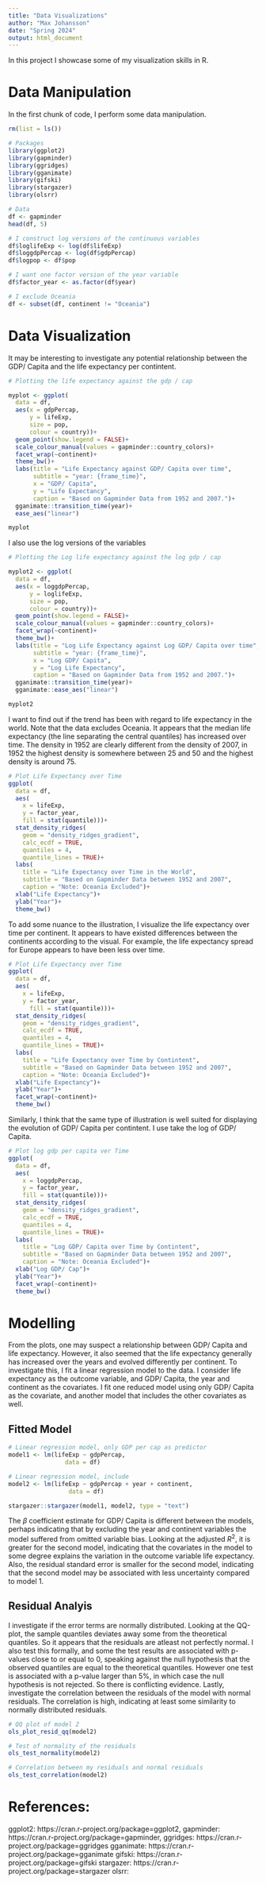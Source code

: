 ```yaml
---
title: "Data Visualizations"
author: "Max Johansson"
date: "Spring 2024"
output: html_document
---
```


In this project I showcase some of my visualization skills in R.

# Data Manipulation
 In the first chunk of code, I perform some data manipulation. 
 
```r
rm(list = ls())

# Packages 
library(ggplot2)
library(gapminder)
library(ggridges)
library(gganimate)
library(gifski)
library(stargazer)
library(olsrr)

# Data 
df <- gapminder
head(df, 5)

# I construct log versions of the continuous variables 
df$loglifeExp <- log(df$lifeExp)
df$loggdpPercap <- log(df$gdpPercap)
df$logpop <- df$pop

# I want one factor version of the year variable
df$factor_year <- as.factor(df$year)

# I exclude Oceania
df <- subset(df, continent != "Oceania")

```


# Data Visualization

It may be interesting to investigate any potential relationship between the GDP/ Capita and the life expectancy per contintent. 

```r
# Plotting the life expectancy against the gdp / cap 

myplot <- ggplot(
  data = df, 
  aes(x = gdpPercap, 
      y = lifeExp,
      size = pop,
      colour = country))+
  geom_point(show.legend = FALSE)+
  scale_colour_manual(values = gapminder::country_colors)+
  facet_wrap(~continent)+
  theme_bw()+
  labs(title = "Life Expectancy against GDP/ Capita over time", 
       subtitle = "year: {frame_time}",
       x = "GDP/ Capita",
       y = "Life Expectancy",
       caption = "Based on Gapminder Data from 1952 and 2007.")+
  gganimate::transition_time(year)+
  ease_aes("linear")

myplot
```

I also use the log versions of the variables

```r

# Plotting the Log life expectancy against the log gdp / cap 

myplot2 <- ggplot(
  data = df, 
  aes(x = loggdpPercap, 
      y = loglifeExp,
      size = pop,
      colour = country))+
  geom_point(show.legend = FALSE)+
  scale_colour_manual(values = gapminder::country_colors)+
  facet_wrap(~continent)+
  theme_bw()+
  labs(title = "Log Life Expectancy against Log GDP/ Capita over time", 
       subtitle = "year: {frame_time}",
       x = "Log GDP/ Capita",
       y = "Log Life Expectancy",
       caption = "Based on Gapminder Data from 1952 and 2007.")+
  gganimate::transition_time(year)+
  gganimate::ease_aes("linear")

myplot2


```

I want to find out if the trend has been with regard to life expectancy in the world. Note that the data excludes Oceania. It appears that the median life expectancy (the line separating the central quantiles) has increased over time. The density in 1952 are clearly different from the density of 2007, in 1952 the highest density is somewhere between 25 and 50 and the highest density is around 75. 
```r
# Plot Life Expectancy over Time
ggplot(
  data = df, 
  aes(
    x = lifeExp, 
    y = factor_year,
    fill = stat(quantile)))+
  stat_density_ridges(
    geom = "density_ridges_gradient", 
    calc_ecdf = TRUE,
    quantiles = 4,
    quantile_lines = TRUE)+
  labs(
    title = "Life Expectancy over Time in the World",
    subtitle = "Based on Gapminder Data between 1952 and 2007",
    caption = "Note: Oceania Excluded")+
  xlab("Life Expectancy")+
  ylab("Year")+
  theme_bw()

```

To add some nuance to the illustration, I visualize the life expectancy over time per continent. It appears to have existed differences between the continents according to the visual. For example, the life expectancy spread for Europe appears to have been less over time. 

```r
# Plot Life Expectancy over Time
ggplot(
  data = df, 
  aes(
    x = lifeExp, 
    y = factor_year, 
      fill = stat(quantile)))+
  stat_density_ridges(
    geom = "density_ridges_gradient", 
    calc_ecdf = TRUE, 
    quantiles = 4, 
    quantile_lines = TRUE)+
  labs(
    title = "Life Expectancy over Time by Contintent",
    subtitle = "Based on Gapminder Data between 1952 and 2007",
    caption = "Note: Oceania Excluded")+
  xlab("Life Expectancy")+
  ylab("Year")+
  facet_wrap(~continent)+
  theme_bw()
```

Similarly, I think that the same type of illustration is well suited for displaying the evolution of GDP/ Capita per contintent. I use take the log of GDP/ Capita. 
```r
# Plot log gdp per capita ver Time
ggplot(
  data = df, 
  aes(
    x = loggdpPercap, 
    y = factor_year, 
    fill = stat(quantile)))+
  stat_density_ridges(
    geom = "density_ridges_gradient",
    calc_ecdf = TRUE, 
    quantiles = 4, 
    quantile_lines = TRUE)+
  labs(
    title = "Log GDP/ Capita over Time by Contintent",
    subtitle = "Based on Gapminder Data between 1952 and 2007",
    caption = "Note: Oceania Excluded")+
  xlab("Log GDP/ Cap")+
  ylab("Year")+
  facet_wrap(~continent)+
  theme_bw()
```

# Modelling 

From the plots, one may suspect a relationship between GDP/ Capita and life expectancy. However, it also seemed that the life expectancy generally has increased over the years and evolved differently per continent. To investigate this, I fit a linear regression model to the data. I consider life expectancy as the outcome variable, and GDP/ Capita, the year and continent as the covariates. I fit one reduced model using only GDP/ Capita as the covariate, and another model that includes the other covariates as well. 

## Fitted Model 

```r

# Linear regression model, only GDP per cap as predictor 
model1 <- lm(lifeExp ~ gdpPercap, 
                data = df)

# Linear regression model, include 
model2 <- lm(lifeExp ~ gdpPercap + year + continent,
                 data = df)

stargazer::stargazer(model1, model2, type = "text")

```

The $\beta$ coefficient estimate for GDP/ Capita is different between the models, perhaps indicating that by excluding the year and continent variables the model suffered from omitted variable bias. Looking at the adjusted $R^2$, it is greater for the second model, indicating that the covariates in the model to some degree explains the variation in the outcome variable life expectancy. Also, the residual standard error is smaller for the second model, indicating that the second model may be associated with less uncertainty compared to model 1. 

## Residual Analyis 

I investigate if the error terms are normally distributed. Looking at the QQ-plot, the sample quantiles deviates away some from the theoretical quantiles. So it appears that the residuals are atleast not perfectly normal. I also test this formally, and some the test results are associated with p-values close to or equal to 0, speaking against the null hypothesis that the observed quantiles are equal to the theoretical quantiles. However one test is associated with a p-value larger than 5%, in which case the null hypothesis is not rejected. So there is conflicting evidence. Lastly, investigate the correlation between the residuals of the model with normal residuals. The correlation is high, indicating at least some similarity to normally distributed residuals.

```r
# QQ plot of model 2
ols_plot_resid_qq(model2)

# Test of normality of the residuals 
ols_test_normality(model2)

# Correlation between my residuals and normal residuals 
ols_test_correlation(model2)
```



# References: 
ggplot2: https://cran.r-project.org/package=ggplot2, 
gapminder: https://cran.r-project.org/package=gapminder, 
ggridges: https://cran.r-project.org/package=ggridges
gganimate: https://cran.r-project.org/package=gganimate
gifski: https://cran.r-project.org/package=gifski
stargazer: https://cran.r-project.org/package=stargazer
olsrr: 

